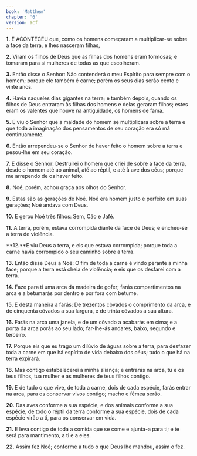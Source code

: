 ```yaml
---
book: 'Matthew'
chapter: '6'
version: acf
---
```


**1.** E ACONTECEU que, como os homens começaram a multiplicar-se sobre a face da terra, e lhes nasceram filhas,

**2.** Viram os filhos de Deus que as filhas dos homens eram formosas; e tomaram para si mulheres de todas as que escolheram.

**3.** Então disse o Senhor: Não contenderá o meu Espírito para sempre com o homem; porque ele também é carne; porém os seus dias serão cento e vinte anos.

**4.** Havia naqueles dias gigantes na terra; e também depois, quando os filhos de Deus entraram às filhas dos homens e delas geraram filhos; estes eram os valentes que houve na antiguidade, os homens de fama.

**5.** E viu o Senhor que a maldade do homem se multiplicara sobre a terra e que toda a imaginação dos pensamentos de seu coração era só má continuamente.

**6.** Então arrependeu-se o Senhor de haver feito o homem sobre a terra e pesou-lhe em seu coração.

**7.** E disse o Senhor: Destruirei o homem que criei de sobre a face da terra, desde o homem até ao animal, até ao réptil, e até à ave dos céus; porque me arrependo de os haver feito.

**8.** Noé, porém, achou graça aos olhos do Senhor.

**9.** Estas são as gerações de Noé. Noé era homem justo e perfeito em suas gerações; Noé andava com Deus.

**10.** E gerou Noé três filhos: Sem, Cão e Jafé.

**11.** A terra, porém, estava corrompida diante da face de Deus; e encheu-se a terra de violência.

**12.**E viu Deus a terra, e eis que estava corrompida; porque toda a carne havia corrompido o seu caminho sobre a terra.

**13.** Então disse Deus a Noé: O fim de toda a carne é vindo perante a minha face; porque a terra está cheia de violência; e eis que os desfarei com a terra.

**14.** Faze para ti uma arca da madeira de gofer; farás compartimentos na arca e a betumarás por dentro e por fora com betume.

**15.** E desta maneira a farás: De trezentos côvados o comprimento da arca, e de cinquenta côvados a sua largura, e de trinta côvados a sua altura.

**16.** Farás na arca uma janela, e de um côvado a acabarás em cima; e a porta da arca porás ao seu lado; far-lhe-ás andares, baixo, segundo e terceiro.

**17.** Porque eis que eu trago um dilúvio de águas sobre a terra, para desfazer toda a carne em que há espírito de vida debaixo dos céus; tudo o que há na terra expirará.

**18.** Mas contigo estabelecerei a minha aliança; e entrarás na arca, tu e os teus filhos, tua mulher e as mulheres de teus filhos contigo.

**19.** E de tudo o que vive, de toda a carne, dois de cada espécie, farás entrar na arca, para os conservar vivos contigo; macho e fêmea serão.

**20.** Das aves conforme a sua espécie, e dos animais conforme a sua espécie, de todo o réptil da terra conforme a sua espécie, dois de cada espécie virão a ti, para os conservar em vida.

**21.** E leva contigo de toda a comida que se come e ajunta-a para ti; e te será para mantimento, a ti e a eles.

**22.** Assim fez Noé; conforme a tudo o que Deus lhe mandou, assim o fez.
